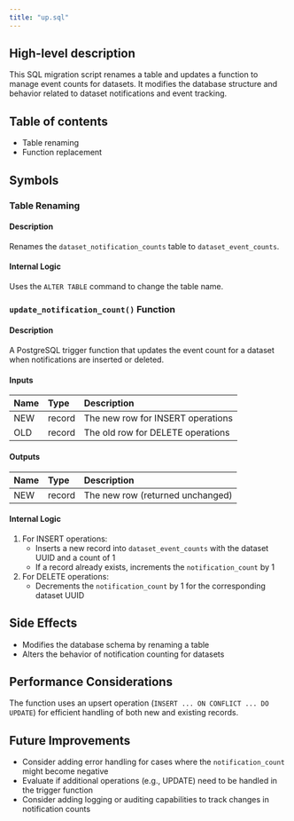 ```yaml
---
title: "up.sql"
---
```


## High-level description
This SQL migration script renames a table and updates a function to manage event counts for datasets. It modifies the database structure and behavior related to dataset notifications and event tracking.

## Table of contents
- Table renaming
- Function replacement

## Symbols

### Table Renaming
#### Description
Renames the `dataset_notification_counts` table to `dataset_event_counts`.

#### Internal Logic
Uses the `ALTER TABLE` command to change the table name.

### `update_notification_count()` Function
#### Description
A PostgreSQL trigger function that updates the event count for a dataset when notifications are inserted or deleted.

#### Inputs
| Name | Type | Description |
|:-----|:-----|:------------|
| NEW | record | The new row for INSERT operations |
| OLD | record | The old row for DELETE operations |

#### Outputs
| Name | Type | Description |
|:-----|:-----|:------------|
| NEW | record | The new row (returned unchanged) |

#### Internal Logic
1. For INSERT operations:
   - Inserts a new record into `dataset_event_counts` with the dataset UUID and a count of 1
   - If a record already exists, increments the `notification_count` by 1
2. For DELETE operations:
   - Decrements the `notification_count` by 1 for the corresponding dataset UUID

## Side Effects
- Modifies the database schema by renaming a table
- Alters the behavior of notification counting for datasets

## Performance Considerations
The function uses an upsert operation (`INSERT ... ON CONFLICT ... DO UPDATE`) for efficient handling of both new and existing records.

## Future Improvements
- Consider adding error handling for cases where the `notification_count` might become negative
- Evaluate if additional operations (e.g., UPDATE) need to be handled in the trigger function
- Consider adding logging or auditing capabilities to track changes in notification counts